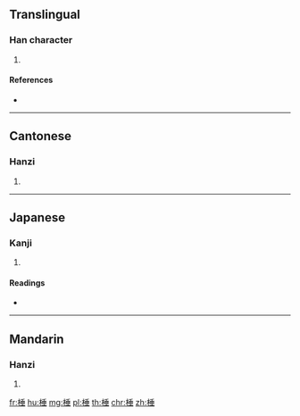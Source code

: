 {{character info/new}}
==Translingual==

===Han character===
{{Han char|rn=75|rad=木|as=08|sn=12|four=42914|canj=DHJM|ids=⿰木垂}}

# {{defn|Han|sort=木08}}

====References====
* {{Han ref|kx=0534.150|dkj=14978|dj=0922.110|hdz=21232.130|uh=68F0|ud=26864|bh=DDDE|bd=56798}}

----

==Cantonese==

===Hanzi===
{{yue-hanzi|jyut=[[ceoi4]]|y=cheui4}}

# {{defn|lang=yue|sort=木08}}

----

==Japanese==

===Kanji===
{{ja-kanji|grade=|rs=木08}}

# {{defn|lang=ja|sort=木08}}

====Readings====
* {{ja-readings|on=[[そい]] (soi), [[た]] (ta)|kun=[[しえ]] (shie)}}

----

==Mandarin==

===Hanzi===
{{cmn-hanzi|pin=[[chuí]] ([[chui2]]), [[duǒ]] ([[duo3]])|wg=ch'ui<sup>2</sup>, to<sup>3</sup>}}

# {{defn|lang=cmn|sort=木08}}

[[fr:棰]]
[[hu:棰]]
[[mg:棰]]
[[pl:棰]]
[[th:棰]]
[[chr:棰]]
[[zh:棰]]